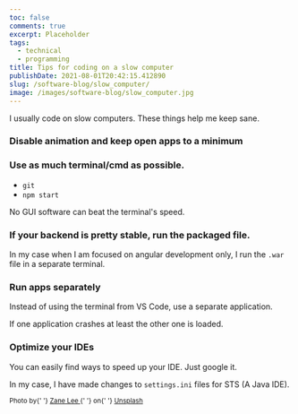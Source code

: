 ```yaml
---
toc: false
comments: true
excerpt: Placeholder
tags:
  - technical
  - programming
title: Tips for coding on a slow computer
publishDate: 2021-08-01T20:42:15.412890
slug: /software-blog/slow_computer/
image: /images/software-blog/slow_computer.jpg
---
```


I usually code on slow computers. These things help me keep sane.

### Disable animation and keep open apps to a minimum

### Use as much terminal/cmd as possible.

- `git`
- `npm start`

No GUI software can beat the terminal's speed.


<Tip content="To speed things up create `.sh/.bat` files so that you can run repeated commands with a click of a button" />

### If your backend is pretty stable, run the packaged file.

In my case when I am focused on angular development only, I run the `.war` file in a separate terminal.

### Run apps separately

Instead of using the terminal from VS Code, use a separate application.

If one application crashes at least the other one is loaded.

### Optimize your IDEs

You can easily find ways to speed up your IDE. Just google it.

In my case, I have made changes to `settings.ini` files for STS (A Java IDE).

<sub>
  Photo by{' '}
  <a href="https://unsplash.com/@zane4004?utm_source=unsplash&amp;utm_medium=referral&amp;utm_content=creditCopyText">
    Zane Lee
  </a>{' '}
  on{' '}
  <a href="https://unsplash.com/s/photos/old-computer?utm_source=unsplash&amp;utm_medium=referral&amp;utm_content=creditCopyText">
    Unsplash
  </a>
</sub>

